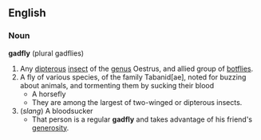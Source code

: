 == English ==
=== Noun ===
'''gadfly''' (plural gadflies)
# Any [[dipterous]] [[insect]] of the [[genus]] Oestrus, and allied group of [[botflies]].
# A fly of various species, of the family Tabanid[ae], noted for buzzing about animals, and tormenting them by sucking their blood
#* A horsefly
#* They are among the largest of two-winged or dipterous insects. 
# (''slang'') A bloodsucker
#* That person is a regular '''gadfly''' and takes advantage of his friend's [[generosity]].